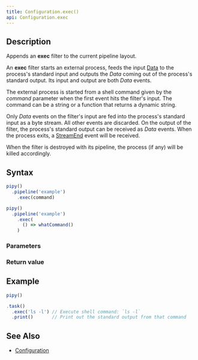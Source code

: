 ```yaml
---
title: Configuration.exec()
api: Configuration.exec
---
```


## Description

Appends an **exec** filter to the current pipeline layout.

An **exec** filter starts an external process, feeds the input [Data](/reference/api/Data) to the process's standard input and outputs the _Data_ coming out of the process's standard output. Its input and output are both _Data_ events.

<FilterDiagram
  name="exec"
  input="Data"
  output="Data"
/>

The external process is started from a shell command given by the _command_ parameter when the first event hits the filter's input. The command can be a string or a function that returns a dynamic string.

Only _Data_ events on the filter's input are fed into the process's standard input as a byte stream. All other events are discarded. On the output of the filter, the process's standard output can be received as _Data_ events. When the process exits, a [StreamEnd](/reference/api/StreamEnd) event will be received.

When the filter is destroyed with its pipeline, the process (if any) will be killed accordingly.

## Syntax

``` js
pipy()
  .pipeline('example')
    .exec(command)

pipy()
  .pipeline('example')
    .exec(
      () => whatCommand()
    )
```

### Parameters

<Parameters/>

### Return value

<ReturnValue/>

## Example

``` js
pipy()

.task()
  .exec('ls -l') // Execute shell command: `ls -l`
  .print()       // Print out the standard output from that command
```

## See Also

* [Configuration](/reference/api/Configuration)
